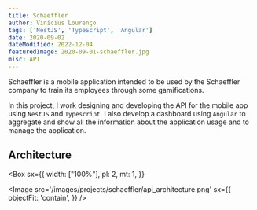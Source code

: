 ```yaml
---
title: Schaeffler
author: Vinícius Lourenço
tags: ['NestJS', 'TypeScript', 'Angular']
date: 2020-09-02
dateModified: 2022-12-04
featuredImage: 2020-09-01-schaeffler.jpg
misc: API
---
```


Schaeffler is a mobile application intended to be used by the Schaeffler company to train its employees through some gamifications.

In this project, I work designing and developing the API for the mobile app using `NestJS` and `Typescript`.
I also develop a dashboard using `Angular` to aggregate and show all the information about the application usage and to manage the application.

<Divider />

## Architecture

<Box
  sx={{
    width: ["100%"],
    pl: 2,
    mt: 1,
  }}
>
  <Image
    src='/images/projects/schaeffler/api_architecture.png'
    sx={{
      objectFit: 'contain',
    }}
  />
</Box>
